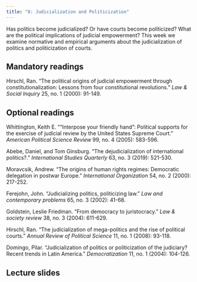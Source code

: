 ```yaml
---
title: "8: Judicialization and Politicization"
---
```


Has politics become judicialized? Or have courts become politicized? What are the political implications of judicial empowerment? This week we examine normative and empirical arguments about the judicialization of politics and politicization of courts.

## Mandatory readings

Hirschl, Ran. "The political origins of judicial empowerment through constitutionalization: Lessons from four constitutional revolutions." *Law & Social Inquiry* 25, no. 1 (2000): 91-149.

## Optional readings

Whittington, Keith E. "“Interpose your friendly hand”: Political supports for the exercise of judicial review by the United States Supreme Court." *American Political Science Review* 99, no. 4 (2005): 583-596.

Abebe, Daniel, and Tom Ginsburg. "The dejudicialization of international politics?." *International Studies Quarterly* 63, no. 3 (2019): 521-530.

Moravcsik, Andrew. "The origins of human rights regimes: Democratic delegation in postwar Europe." *International Organization* 54, no. 2 (2000): 217-252.

Ferejohn, John. "Judicializing politics, politicizing law." *Law and contemporary problems* 65, no. 3 (2002): 41-68.

Goldstein, Leslie Friedman. "From democracy to juristocracy." *Law & society review* 38, no. 3 (2004): 611-629.

Hirschl, Ran. "The judicialization of mega-politics and the rise of political courts." *Annual Review of Political Science* 11, no. 1 (2008): 93-118.

Domingo, Pilar. "Judicialization of politics or politicization of the judiciary? Recent trends in Latin America." *Democratization* 11, no. 1 (2004): 104-126.

## Lecture slides

<!-- [Week 8](lectures/08-judicialization.html) -->
